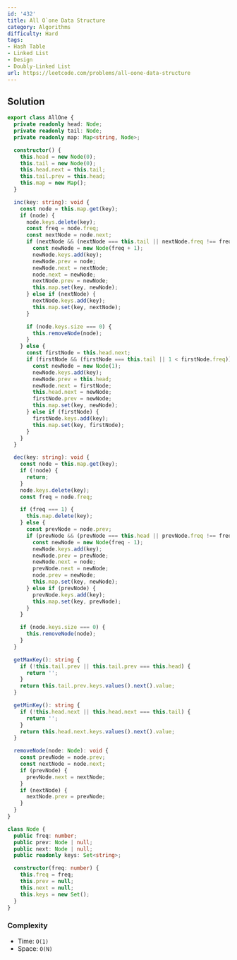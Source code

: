 ```yaml
---
id: '432'
title: All O`one Data Structure
category: Algorithms
difficulty: Hard
tags:
- Hash Table
- Linked List
- Design
- Doubly-Linked List
url: https://leetcode.com/problems/all-oone-data-structure
---
```


## Solution

```typescript filename="solution.ts" copy
export class AllOne {
  private readonly head: Node;
  private readonly tail: Node;
  private readonly map: Map<string, Node>;

  constructor() {
    this.head = new Node(0);
    this.tail = new Node(0);
    this.head.next = this.tail;
    this.tail.prev = this.head;
    this.map = new Map();
  }

  inc(key: string): void {
    const node = this.map.get(key);
    if (node) {
      node.keys.delete(key);
      const freq = node.freq;
      const nextNode = node.next;
      if (nextNode && (nextNode === this.tail || nextNode.freq !== freq + 1)) {
        const newNode = new Node(freq + 1);
        newNode.keys.add(key);
        newNode.prev = node;
        newNode.next = nextNode;
        node.next = newNode;
        nextNode.prev = newNode;
        this.map.set(key, newNode);
      } else if (nextNode) {
        nextNode.keys.add(key);
        this.map.set(key, nextNode);
      }

      if (node.keys.size === 0) {
        this.removeNode(node);
      }
    } else {
      const firstNode = this.head.next;
      if (firstNode && (firstNode === this.tail || 1 < firstNode.freq)) {
        const newNode = new Node(1);
        newNode.keys.add(key);
        newNode.prev = this.head;
        newNode.next = firstNode;
        this.head.next = newNode;
        firstNode.prev = newNode;
        this.map.set(key, newNode);
      } else if (firstNode) {
        firstNode.keys.add(key);
        this.map.set(key, firstNode);
      }
    }
  }

  dec(key: string): void {
    const node = this.map.get(key);
    if (!node) {
      return;
    }
    node.keys.delete(key);
    const freq = node.freq;

    if (freq === 1) {
      this.map.delete(key);
    } else {
      const prevNode = node.prev;
      if (prevNode && (prevNode === this.head || prevNode.freq !== freq - 1)) {
        const newNode = new Node(freq - 1);
        newNode.keys.add(key);
        newNode.prev = prevNode;
        newNode.next = node;
        prevNode.next = newNode;
        node.prev = newNode;
        this.map.set(key, newNode);
      } else if (prevNode) {
        prevNode.keys.add(key);
        this.map.set(key, prevNode);
      }
    }

    if (node.keys.size === 0) {
      this.removeNode(node);
    }
  }

  getMaxKey(): string {
    if (!this.tail.prev || this.tail.prev === this.head) {
      return '';
    }
    return this.tail.prev.keys.values().next().value;
  }

  getMinKey(): string {
    if (!this.head.next || this.head.next === this.tail) {
      return '';
    }
    return this.head.next.keys.values().next().value;
  }

  removeNode(node: Node): void {
    const prevNode = node.prev;
    const nextNode = node.next;
    if (prevNode) {
      prevNode.next = nextNode;
    }
    if (nextNode) {
      nextNode.prev = prevNode;
    }
  }
}

class Node {
  public freq: number;
  public prev: Node | null;
  public next: Node | null;
  public readonly keys: Set<string>;

  constructor(freq: number) {
    this.freq = freq;
    this.prev = null;
    this.next = null;
    this.keys = new Set();
  }
}
```

### Complexity

- Time: `O(1)`
- Space: `O(N)`

